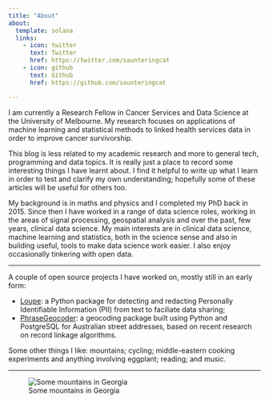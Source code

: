 ```yaml
---
title: "About"
about:
  template: solana
  links:
    - icon: twitter
      text: Twitter
      href: https://twitter.com/saunteringcat
    - icon: github
      text: Github
      href: https://github.com/saunteringcat

---
```


I am currently a Research Fellow in Cancer Services and Data Science at the University of Melbourne. My research focuses on applications of machine learning and statistical methods to linked health services data in order to improve cancer survivorship.

This blog is less related to my academic research and more to general tech, programming and data topics. It is really just a place to record some interesting things I have learnt about. I find it helpful to write up what I learn in order to test and clarify my own understanding; hopefully some of these articles will be useful for others too. 

My background is in maths and physics and I completed my PhD back in 2015. Since then I have worked in a range of data science roles, working in the areas of signal processing, geospatial analysis and over the past, few years, clinical data science. My main interests are in clinical data science, machine learning and statistics, both in the science sense and also in building useful, tools to make data science work easier. I also enjoy occasionally tinkering with open data.

*** 

A couple of open source projects I have worked on, mostly still in an early form:

- [Loupe](https://github.com/saunteringcat/loupe): a Python package for detecting and redacting Personally Identifiable Information (PII) from text to faciliate data sharing;
- [PhraseGeocoder](https://github.com/saunteringcat/phrasegeocoder): a geocoding package built using Python and PostgreSQL for Australian street addresses, based on recent research on record linkage algorithms. 

Some other things I like: mountains; cycling; middle-eastern cooking experiments and anything involving eggplant; reading; and music.

***

![Some mountains in Georgia](georgia1.jpg)